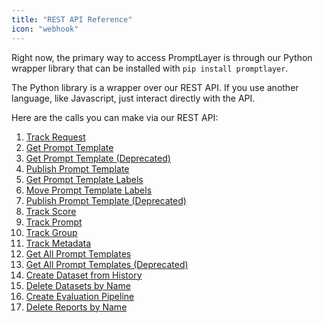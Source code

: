 ```yaml
---
title: "REST API Reference"
icon: "webhook"
---
```


Right now, the primary way to access PromptLayer is through our Python wrapper library that can be installed with `pip install promptlayer`.

The Python library is a wrapper over our REST API. If you use another language, like Javascript, just interact directly with the API.

Here are the calls you can make via our REST API:

1. [Track Request](/reference/track-request)
2. [Get Prompt Template](/reference/templates-get)
3. [Get Prompt Template (Deprecated)](/reference/get-prompt-template)
4. [Publish Prompt Template](/reference/templates-publish)
5. [Get Prompt Template Labels](/reference/templates-labels-get)
6. [Move Prompt Template Labels](/reference/prompt-labels-patch)
7. [Publish Prompt Template (Deprecated)](/reference/publish-prompt-template)
8. [Track Score](/reference/track-score)
9. [Track Prompt](/reference/track-prompt)
10. [Track Group](/reference/track-group)
11. [Track Metadata](/reference/track-metadata)
12. [Get All Prompt Templates](/reference/list-prompt-templates)
13. [Get All Prompt Templates (Deprecated)](/reference/get-prompts)
14. [Create Dataset from History](/reference/dataset-from-filter-params)
15. [Delete Datasets by Name](/reference/delete-datasets-by-name)  
16. [Create Evaluation Pipeline](/reference/create-reports)
17. [Delete Reports by Name](/reference/delete-reports-by-name)